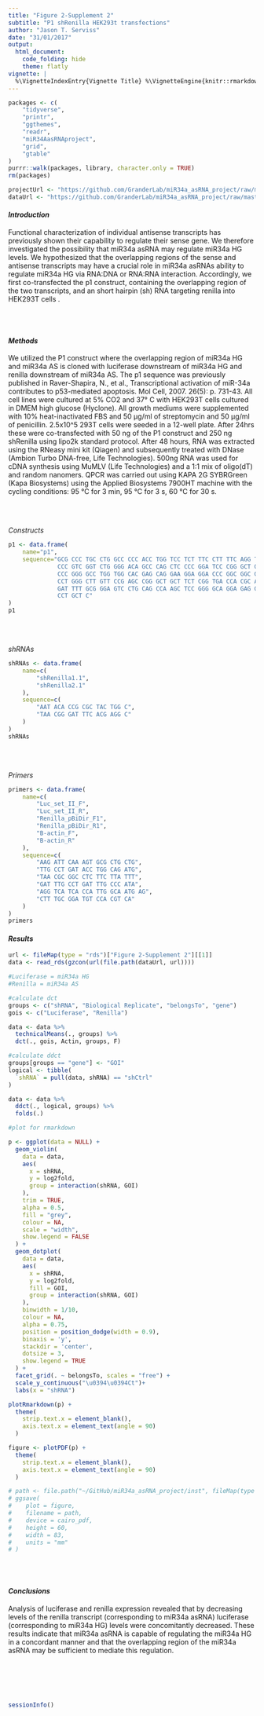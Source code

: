 ```yaml
---
title: "Figure 2-Supplement 2"
subtitle: "P1 shRenilla HEK293t transfections"
author: "Jason T. Serviss"
date: "31/01/2017"
output:
  html_document:
    code_folding: hide
    theme: flatly
vignette: |
  %\VignetteIndexEntry{Vignette Title} %\VignetteEngine{knitr::rmarkdown} %\VignetteEncoding{UTF-8}
---
```


<style> 
.caption { 
  color: Black; 
  font-family: "Times New Roman", Times, serif;
  font-size: 1.0em; 
}
</style>

```r

packages <- c(
    "tidyverse",
    "printr",
    "ggthemes",
    "readr",
    "miR34AasRNAproject",
    "grid",
    "gtable"
)
purrr::walk(packages, library, character.only = TRUE)
rm(packages)

```

```r

projectUrl <- "https://github.com/GranderLab/miR34a_asRNA_project/raw/master/inst"
dataUrl <- "https://github.com/GranderLab/miR34a_asRNA_project/raw/master/"

```

#### _Introduction_

Functional characterization of individual antisense transcripts has previously shown their capability to regulate their sense gene. We therefore investigated the possibility that miR34a asRNA may regulate miR34a HG levels. We hypothesized that the overlapping regions of the sense and antisense transcripts may have a crucial role in miR34a asRNAs ability to regulate miR34a HG via RNA:DNA or RNA:RNA interaction. Accordingly, we first co-transfected the p1 construct, containing the overlapping region of the two transcripts, and an short hairpin (sh) RNA targeting renilla into HEK293T cells .

<br></br>

#### _Methods_

We utilized the P1 construct where the overlapping region of miR34a HG and miR34a AS is cloned with luciferase downstream of miR34a HG and renilla downstream of miR34a AS. The p1 sequence was previously published in Raver-Shapira, N., et al., Transcriptional activation of miR-34a contributes to p53-mediated apoptosis. Mol Cell, 2007. 26(5): p. 731-43. All cell lines were cultured at 5% CO2 and 37° C with HEK293T cells cultured in DMEM high glucose (Hyclone). All growth mediums were supplemented with 10% heat-inactivated FBS and 50 μg/ml of streptomycin and 50 μg/ml of penicillin. 2.5x10^5 293T cells were seeded in a 12-well plate. After 24hrs these were co-transfected with 50 ng of the P1 construct and 250 ng shRenilla using lipo2k standard protocol. After 48 hours, RNA was extracted using the RNeasy mini kit (Qiagen) and subsequently treated with DNase (Ambion Turbo DNA-free, Life Technologies). 500ng RNA was used for cDNA synthesis using MuMLV (Life Technologies) and a 1:1 mix of oligo(dT) and random nanomers. QPCR was carried out using KAPA 2G SYBRGreen (Kapa Biosystems) using the Applied Biosystems 7900HT machine with the cycling conditions: 95 °C for 3 min, 95 °C for 3 s, 60 °C for 30 s.

<br></br>

_Constructs_
```r
p1 <- data.frame(
    name="p1",
    sequence="GCG CCC TGC CTG GCC CCC ACC TGG TCC TCT TTC CTT TTC AGG TGG AGG AGA TGC CGC TGT
              CCC GTC GGT CTG GGG ACA GCC CAG CTC CCC GGA TCC CGG GCT GGA GAG ACG CGT CGC GGC   
              CCC GGG GCC TGG TGG CAC GAG CAG GAA GGA GGA CCC GGC GGC GGG CTC TGC CTG GGC TTG 
              CCT GGG CTT GTT CCG AGC CGG GCT GCT TCT CGG TGA CCA CGC AGA TCG GGG GCA TTT GGA
              GAT TTT GCG GGA GTC CTG CAG CCA AGC TCC GGG GCA GGA GAG GCC TGG AAG CCT GCA CTA
              CCT GCT C"
)
p1
```

<br></br>

_shRNAs_

```r
shRNAs <- data.frame(
    name=c(
        "shRenilla1.1",
        "shRenilla2.1"
    ),
    sequence=c(
        "AAT ACA CCG CGC TAC TGG C",
        "TAA CGG GAT TTC ACG AGG C"
    )
)
shRNAs
```

<br></br>

_Primers_

```r
primers <- data.frame(
    name=c(
        "Luc_set_II_F",
        "Luc_set_II_R",
        "Renilla_pBiDir_F1",
        "Renilla_pBiDir_R1",
        "B-actin_F",
        "B-actin_R"
    ),
    sequence=c(
        "AAG ATT CAA AGT GCG CTG CTG",
        "TTG CCT GAT ACC TGG CAG ATG",
        "TAA CGC GGC CTC TTC TTA TTT",
        "GAT TTG CCT GAT TTG CCC ATA",
        "AGG TCA TCA CCA TTG GCA ATG AG",
        "CTT TGC GGA TGT CCA CGT CA"
    )
)
primers
```

#### _Results_

```r

url <- fileMap(type = "rds")["Figure 2-Supplement 2"][[1]]
data <- read_rds(gzcon(url(file.path(dataUrl, url))))

#Luciferase = miR34a HG
#Renilla = miR34a AS

#calculate dct
groups <- c("shRNA", "Biological Replicate", "belongsTo", "gene")
gois <- c("Luciferase", "Renilla")

data <- data %>%
  technicalMeans(., groups) %>%
  dct(., gois, Actin, groups, F)

#calculate ddct
groups[groups == "gene"] <- "GOI"
logical <- tibble(
  `shRNA` = pull(data, shRNA) == "shCtrl"
)

data <- data %>%
  ddct(., logical, groups) %>%
  folds(.)
```

```r
#plot for rmarkdown

p <- ggplot(data = NULL) +
  geom_violin(
    data = data,
    aes(
      x = shRNA,
      y = log2fold,
      group = interaction(shRNA, GOI)
    ),
    trim = TRUE,
    alpha = 0.5,
    fill = "grey",
    colour = NA,
    scale = "width",
    show.legend = FALSE
  ) +
  geom_dotplot(
    data = data, 
    aes(
      x = shRNA,
      y = log2fold,
      fill = GOI,
      group = interaction(shRNA, GOI)
    ),
    binwidth = 1/10,
    colour = NA,
    alpha = 0.75,
    position = position_dodge(width = 0.9), 
    binaxis = 'y', 
    stackdir = 'center',
    dotsize = 3,
    show.legend = TRUE
  ) +
  facet_grid(. ~ belongsTo, scales = "free") +
  scale_y_continuous("\u0394\u0394Ct")+
  labs(x = "shRNA")

plotRmarkdown(p) +
  theme(
    strip.text.x = element_blank(),
    axis.text.x = element_text(angle = 90)
  )

figure <- plotPDF(p) +
  theme(
    strip.text.x = element_blank(),
    axis.text.x = element_text(angle = 90)
  )

# path <- file.path("~/GitHub/miR34a_asRNA_project/inst", fileMap(type = "pdf")["Figure 2-Supplement 2"][[1]])
# ggsave(
#    plot = figure,
#    filename = path,
#    device = cairo_pdf,
#    height = 60,
#    width = 83,
#    units = "mm"
# )
```

<br></br>

#### _Conclusions_

Analysis of luciferase and renilla expression revealed that by decreasing levels of the renilla transcript (corresponding to miR34a asRNA) luciferase (corresponding to miR34a HG) levels were concomitantly decreased. These results indicate that miR34a asRNA is capable of regulating the miR34a HG in a concordant manner and that the overlapping region of the miR34a asRNA may be sufficient to mediate this regulation.

<br></br><br></br>

```r
sessionInfo()
```
